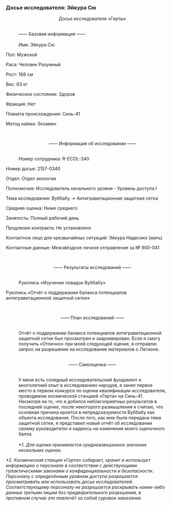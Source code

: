 ===Досье исследователя: Эйкура Сю===
:<div align="center">Досье исследователя «Герты»
:<br />&mdash;&mdash; Базовая информация &mdash;&mdash;</div>
:<br />Имя: Эйкура Сю
:
Пол: Мужской
:
Раса: Человек Разумный
:
Рост: 168 см
:
Вес: 63 кг
:
Физическое состояние: Здоров
:
Фракция: Нет
:
Планета происхождения: Синь-41
:
Метод найма: Экзамен
:<br /><div align="center">&mdash;&mdash; Информация об исследовании &mdash;&mdash;</div>
:<br />Номер сотрудника: R-ECOL-340
:
Номер досье: 2157-0340
:
Отдел: Отдел экологии
:
Полномочия: Исследователь начального уровня - Уровень доступа I
:
Тема исследования: Вуббабу → Антигравитационная защитная сетка
:
Средняя оценка: Ниже среднего
:
Занятость: Полный рабочий день
:
Продление контракта: Не установлено
:
Контактное лицо для чрезвычайных ситуаций: Эйкура Надесико (мать)
:
Контактные данные: Межзвёздное личное отправление за №&nbsp;900-041
:<br /><div align="center">&mdash;&mdash; Результаты исследований &mdash;&mdash;</div>
:<br />Рукопись «Изучение повадок Вуббабу»
:
Рукопись «Отчёт о поддержании баланса потенциалов антигравитационной защитной сетки»
:<br /><div align="center">&mdash;&mdash; План исследований &mdash;&mdash;</div>
:<br />Отчёт о поддержании баланса потенциалов антигравитационной защитной сетки был просмотрен и заархивирован. Если я смогу получить «Отлично» при моей следующей оценке, я отправлю запрос на разрешение на исследование материалов о Легионе.
:<br /><div align="center">&mdash;&mdash; Самооценка &mdash;&mdash;</div>
:<br />У меня есть солидный исследовательский фундамент и многолетний опыт в исследованиях народов, я занял первое место в первом конкурсе по оценке квалификации исследователя, проводимом космической станцией «Герта» на Синь-41. Несмотря на то, что я добился неблагоприятных результатов в последней оценке, после некоторого размышления я считаю, что основная причина кроется в непредсказуемости Вуббабу как объекта исследования. После того, как мне была передана тема защитной сетки, я представил новый отчёт об исследовании своему руководителю и надеюсь на изменение моего оценочного балла.
:<br />''*1. Для оценки принимается средневзвешенное значение нескольких оценок.''
:
''*2. Космическая станция «Герта» собирает, хранит и использует информацию о персонале в соответствии с действующими галактическими законами о конфиденциальности и безопасности. Персоналу с определённым уровнем доступа разрешается просматривать или использовать досье исследователей. Соответствующему персоналу не разрешается раскрывать какие-либо данные третьим лицам без предварительного разрешения, в противном случае это повлечёт за собой суровое наказание.''
